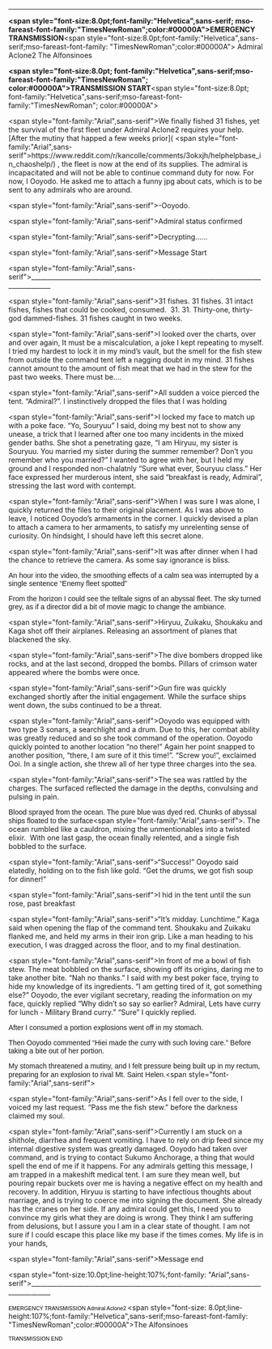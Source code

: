 

----
<p class="MsoNormal" style="margin-bottom:0.0001pt;line-height:17.15pt;background-image:initial;background-attachment:initial;background-size:initial;background-origin:initial;background-clip:initial;background-position:initial;background-repeat:initial;">'''<span style="font-size:8.0pt;font-family:"Helvetica",sans-serif; mso-fareast-font-family:"TimesNewRoman";color:#00000A">EMERGENCY TRANSMISSION</span>'''<span style="font-size:8.0pt;font-family:"Helvetica",sans-serif;mso-fareast-font-family: "TimesNewRoman";color:#00000A"> Admiral Aclone2 The Alfonsinoes </span></p>
<p class="MsoNormal" style="margin-bottom:0.0001pt;line-height:17.15pt;border-style:none;border-width:initial;padding:0in;background-image:initial;background-attachment:initial;background-size:initial;background-origin:initial;background-clip:initial;background-position:initial;background-repeat:initial;">'''<span style="font-size:8.0pt; font-family:"Helvetica",sans-serif;mso-fareast-font-family:"TimesNewRoman"; color:#00000A">TRANSMISSION START</span>'''<span style="font-size:8.0pt; font-family:"Helvetica",sans-serif;mso-fareast-font-family:"TimesNewRoman"; color:#00000A"> </span></p>
<p class="MsoNormal"><span style="font-family:"Arial",sans-serif">We finally fished 31 fishes, yet the survival of the first fleet under Admiral Aclone2 requires your help. [After the mutiny that happed a few weeks prior](</span> <span style="font-family:"Arial",sans-serif">https://www.reddit.com/r/kancolle/comments/3okxjh/helphelpbase_in_chaoshelp/) , the fleet is now at the end of its supplies. The admiral is incapacitated and will not be able to continue command duty for now. For now, I Ooyodo. He asked me to attach a funny jpg about cats, which is to be sent to any admirals who are around. </span></p>
<p class="MsoNormal" style="border-style:none;border-width:initial;padding:0in;"><span style="font-family:"Arial",sans-serif">-Ooyodo. </span></p>
<p class="MsoNormal"><span style="font-family:"Arial",sans-serif">Admiral status confirmed </span></p>

<p class="MsoNormal"><span style="font-family:"Arial",sans-serif">Decrypting…… </span></p>

<p class="MsoNormal"><span style="font-family:"Arial",sans-serif">Message Start </span></p>

<p class="MsoNormal"><span style="font-family:"Arial",sans-serif">____________________________________________________________________________________ </span></p>

<p class="MsoNormal"><span style="font-family:"Arial",sans-serif">31 fishes. 31 fishes. 31 intact fishes, fishes that could be cooked, consumed.  31. 31. Thirty-one, thirty-god dammed-fishes. 31 fishes caught in two weeks. </span></p>

<p class="MsoNormal"><span style="font-family:"Arial",sans-serif">I looked over the charts, over and over again, It must be a miscalculation, a joke I kept repeating to myself. I tried my hardest to lock it in my mind’s vault, but the smell for the fish stew from outside the command tent left a nagging doubt in my mind. 31 fishes cannot amount to the amount of fish meat that we had in the stew for the past two weeks. There must be…. </span></p>

<p class="MsoNormal"><span style="font-family:"Arial",sans-serif">All sudden a voice pierced the tent. “Admiral?”. I instinctively dropped the files that I was holding </span></p>

<p class="MsoNormal"><span style="font-family:"Arial",sans-serif">I locked my face to match up with a poke face. “Yo, Souryuu” I said, doing my best not to show any unease, a trick that I learned after one too many incidents in the mixed gender baths. She shot a penetrating gaze, “I am Hiryuu, my sister is Souryuu. You married my sister during the summer remember? Don’t you remember who you married?” I wanted to agree with her, but I held my ground and I responded non-chalatnly “Sure what ever, Souryuu class.” Her face expressed her murderous intent, she said “breakfast is ready, Admiral”, stressing the last word with contempt. </span></p>

<p class="MsoNormal"><span style="font-family:"Arial",sans-serif">When I was sure I was alone, I quickly returned the files to their original placement. As I was above to leave, I noticed Ooyodo’s armaments in the corner. I quickly devised a plan to attach a camera to her armaments, to satisfy my unrelenting sense of curiosity. On hindsight, I should have left this secret alone. </span></p>

<p class="MsoNormal"><span style="font-family:"Arial",sans-serif">It was after dinner when I had the chance to retrieve the camera. As some say ignorance is bliss. </span></p>

<p class="MsoNormal"><span style="font-family:Arial,sans-serif;background:rgb(250,250,250);">An hour into the video, the smoothing effects of a calm sea was interrupted by a single sentence “Enemy fleet spotted” </span></p>

<p class="MsoNormal"><span style="font-family:Arial,sans-serif;background:rgb(250,250,250);">From the horizon I could see the telltale signs of an abyssal fleet. The sky turned grey, as if a director did a bit of movie magic to change the ambiance. </span></p>

<p class="MsoNormal"><span style="font-family:"Arial",sans-serif">Hiryuu, Zuikaku, Shoukaku and Kaga shot off their airplanes. Releasing an assortment of planes that blackened the sky. </span></p>

<p class="MsoNormal"><span style="font-family:"Arial",sans-serif">The dive bombers dropped like rocks, and at the last second, dropped the bombs. Pillars of crimson water appeared where the bombs were once. </span></p>

<p class="MsoNormal"><span style="font-family:"Arial",sans-serif">Gun fire was quickly exchanged shortly after the initial engagement. While the surface ships went down, the subs continued to be a threat. </span></p>

<p class="MsoNormal"><span style="font-family:"Arial",sans-serif">Ooyodo was equipped with two type 3 sonars, a searchlight and a drum. Due to this, her combat ability was greatly reduced and so she took command of the operation. Ooyodo quickly pointed to another location “no there!” Again her point snapped to another position, “there, I am sure of it this time!”. “Screw you!”, exclaimed Ooi. In a single action, she threw all of her type three charges into the sea. </span></p>

<p class="MsoNormal"><span style="font-family:"Arial",sans-serif">The sea was rattled by the charges. The surfaced reflected the damage in the depths, convulsing and pulsing in pain. </span></p>

<p class="MsoNormal"><span style="font-family:Arial,sans-serif;background:rgb(250,250,250);">Blood sprayed from the ocean. The pure blue was dyed red. Chunks of abyssal ships floated to the surface</span><span style="font-family:"Arial",sans-serif">. The ocean rumbled like a cauldron, mixing the unmentionables into a twisted elixir.  With one last gasp, the ocean finally relented, and a single fish bobbled to the surface. </span></p>

<p class="MsoNormal"><span style="font-family:"Arial",sans-serif">“Success!” Ooyodo said elatedly, holding on to the fish like gold. “Get the drums, we got fish soup for dinner!” </span></p>

<p class="MsoNormal"><span style="font-family:"Arial",sans-serif">I hid in the tent until the sun rose, past breakfast </span></p>

<p class="MsoNormal"><span style="font-family:"Arial",sans-serif">“It’s midday. Lunchtime.” Kaga said when opening the flap of the command tent. Shoukaku and Zuikaku flanked me, and held my arms in their iron grip. Like a man heading to his execution, I was dragged across the floor, and to my final destination. </span></p>

<p class="MsoNormal" style="text-indent:.5in"><span style="font-family:"Arial",sans-serif">In front of me a bowl of fish stew. The meat bobbled on the surface, showing off its origins, daring me to take another bite. “Nah no thanks.” I said with my best poker face, trying to hide my knowledge of its ingredients. “I am getting tired of it, got something else?” Ooyodo, the ever vigilant secretary, reading the information on my face, quickly replied <span style="background:rgb(250,250,250);">“Why didn’t so say so earlier? </span><span style="background:rgb(250,250,250);">Admiral, Lets have curry for lunch - Military Brand curry.” “Sure” I quickly replied. </span> </span></p>

<p class="MsoNormal"><span style="font-family:Arial,sans-serif;background:rgb(250,250,250);">After I consumed a portion explosions went off in my stomach. </span></p>

<p class="MsoNormal"><span style="font-family:Arial,sans-serif;background:rgb(250,250,250);">Then Ooyodo commented “Hiei made the curry with such loving care.” Before taking a bite out of her portion. </span></p>

<p class="MsoNormal"><span style="font-family:Arial,sans-serif;background:rgb(250,250,250);">My stomach threatened a mutiny, and I felt pressure being built up in my rectum, preparing for an explosion to rival Mt. Saint Helen.</span><span style="font-family:"Arial",sans-serif"> </span></p>

<p class="MsoNormal"><span style="font-family:"Arial",sans-serif">As I fell over to the side, I voiced my last request. “Pass me the fish stew.” before the darkness claimed my soul. </span></p>
<p class="MsoNormal" style="border-style:none;border-width:initial;padding:0in;"><span style="font-family:"Arial",sans-serif">Currently I am stuck on a shithole, diarrhea and frequent vomiting. I have to rely on drip feed since my internal digestive system was greatly damaged. Ooyodo had taken over command, and is trying to contact Sukumo Anchorage, a thing that would spell the end of me if it happens. For any admirals getting this message, I am trapped in a makeshift medical tent. I am sure they mean well, but pouring repair buckets over me is having a negative effect on my health and recovery. In addition, Hiryuu is starting to have infectious thoughts about marriage, and is trying to coerce me into signing the document. She already has the cranes on her side. If any admiral could get this, I need you to convince my girls what they are doing is wrong. They think I am suffering from delusions, but I assure you I am in a clear state of thought. I am not sure if I could escape this place like my base if the times comes. My life is in your hands, </span></p>
<p class="MsoNormal"><span style="font-family:"Arial",sans-serif">Message end </span></p>

<p class="MsoNormal"><span style="font-size:10.0pt;line-height:107%;font-family: "Arial",sans-serif">____________________________________________________________________________________ </span></p>

<p class="MsoNormal"><span style="font-size:8pt;line-height:107%;font-family:Helvetica,sans-serif;color:rgb(0,0,10);background-image:initial;background-attachment:initial;background-size:initial;background-origin:initial;background-clip:initial;background-position:initial;background-repeat:initial;">EMERGENCY TRANSMISSION</span><span style="font-size:8pt;line-height:107%;font-family:Helvetica,sans-serif;color:rgb(0,0,10);background-image:initial;background-attachment:initial;background-size:initial;background-origin:initial;background-clip:initial;background-position:initial;background-repeat:initial;"> </span><span style="font-size:8pt;line-height:107%;font-family:Helvetica,sans-serif;color:rgb(0,0,10);background-image:initial;background-attachment:initial;background-size:initial;background-origin:initial;background-clip:initial;background-position:initial;background-repeat:initial;">Admiral Aclone2 </span><span style="font-size: 8.0pt;line-height:107%;font-family:"Helvetica",sans-serif;mso-fareast-font-family: "TimesNewRoman";color:#00000A">The Alfonsinoes</span><span style="font-size:8pt;line-height:107%;font-family:Helvetica,sans-serif;color:rgb(0,0,10);background-image:initial;background-attachment:initial;background-size:initial;background-origin:initial;background-clip:initial;background-position:initial;background-repeat:initial;"> </span></p>




<p class="MsoNormal"><span style="font-size:8pt;line-height:107%;font-family:Helvetica,sans-serif;color:rgb(0,0,10);background-image:initial;background-attachment:initial;background-size:initial;background-origin:initial;background-clip:initial;background-position:initial;background-repeat:initial;">TRANSMISSION END</span></p><ac_metadata title="31 Fishes"> </ac_metadata>